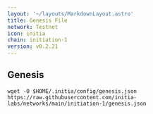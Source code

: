 ```yaml
---
layout: '~/layouts/MarkdownLayout.astro'
title: Genesis File
network: Testnet
icon: initia
chain: initiation-1
version: v0.2.21
---
```

## Genesis 

```
wget -O $HOME/.initia/config/genesis.json https://raw.githubusercontent.com/initia-labs/networks/main/initiation-1/genesis.json
```
